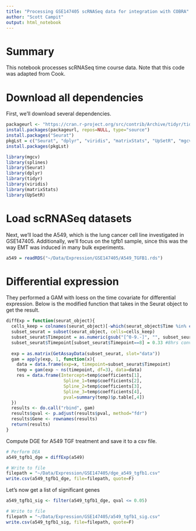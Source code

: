 ```yaml
---
title: "Processing GSE147405 scRNASeq data for integration with COBRA"
author: "Scott Campit"
output: html_notebook
---
```


# Summary
This notebook processes scRNASeq time course data. Note that this code was adapted from Cook.

# Download all dependencies

First, we'll download several dependencies.

```r

packageurl <- "https://cran.r-project.org/src/contrib/Archive/tidyr/tidyr_1.1.0.tar.gz"
install.packages(packageurl, repos=NULL, type="source")
install.packages("Seurat")
pkgLst = c("Seurat", "dplyr", "viridis", "matrixStats", "UpSetR", "mgcv")
install.packages(pkgLst)

library(mgcv)
library(splines)
library(Seurat)
library(dplyr)
library(tidyr)
library(viridis)
library(matrixStats)
library(UpSetR)
```

# Load scRNASeq datasets

Next, we'll load the A549, which is the lung cancer cell line investigated in GSE147405. Additionally, we'll focus on the tgfb1 sample, since this was the way EMT was induced in many bulk experiments.

```r
a549 = readRDS("~/Data/Expression/GSE147405/A549_TGFB1.rds")
```

# Differential expression

They performed a GAM with loess on the time covariate for differential expression. Below is the modified function that takes in the Seurat object to get the result.

```r
diffExp = function(seurat_object){
  cells_keep = colnames(seurat_object)[-which(seurat_object$Time %in% c("8h_rm", "1d_rm", "3d_rm"))]
  subset_seurat = subset(seurat_object, cells=cells_keep)
  subset_seurat$Timepoint = as.numeric(gsub("[^0-9.-]", "", subset_seurat$Time))
  subset_seurat$Timepoint[subset_seurat$Timepoint==8] = 0.33 #8hrs converted to fraction of a day
  
  exp = as.matrix(GetAssayData(subset_seurat, slot="data")) 
  gam = apply(exp, 1, function(x){
    data = data.frame(exp=x, timepoint=subset_seurat$Timepoint)
    temp = gam(exp ~ ns(timepoint, df=3), data=data)
    res = data.frame(Intercept=temp$coefficients[1],
                      Spline_1=temp$coefficients[2],
                      Spline_2=temp$coefficients[3],
                      Spline_3=temp$coefficients[4],
                      pval=summary(temp)$p.table[,4])
  })
  results <- do.call("rbind", gam)
  results$qval <- p.adjust(results$pval, method="fdr")
  results$Gene <- rownames(results)
  return(results)
}
```

Compute DGE for A549 TGF treatment and save it to a csv file.
```r
# Perform DEA
a549_tgfb1_dge = diffExp(a549)

# Write to file
filepath = "~/Data/Expression/GSE147405/dge_a549_tgfb1.csv"
write.csv(a549_tgfb1_dge, file=filepath, quote=F)

```

Let's now get a list of significant genes

```r
a549_tgfb1_sig <- filter(a549_tgfb1_dge, qval <= 0.05)

# Write to file
filepath = "~/Data/Expression/GSE147405/a549_tgfb1_sig.csv"
write.csv(a549_tgfb1_sig, file=filepath, quote=F)

```
